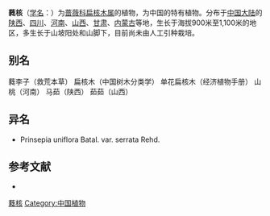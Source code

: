 {{Speciesbox
| name = 蕤核
| status = 
| status_system = 
| image =Prinsepia uniflora a1.jpg
| image_width =250px
| genus = Prinsepia
| species = uniflora
| authority = Batal.
| subdivision_ranks =[[变种|变种]]
| subdivision =
* 蕤核 ''P. u.'' var. ''uniflora''
* [[齿叶扁核木|齿叶扁核木]] ''P. u.'' var. ''serrata''
}}

'''蕤核'''（[[学名|学名]]：{{lang|la|''Prinsepia uniflora''}}）为[[蔷薇科|蔷薇科]][[扁核木属|扁核木属]]的植物，为中国的特有植物。分布于[[中国大陆|中国大陆]]的[[陕西|陕西]]、[[四川|四川]]、[[河南|河南]]、[[山西|山西]]、[[甘肃|甘肃]]、[[内蒙古|内蒙古]]等地，生长于海拔900米至1,100米的地区，多生长于山坡阳处和山脚下，目前尚未由人工引种栽培。

== 别名 ==
蕤李子（救荒本草） 扁核木（中国树木分类学） 单花扁核木（经济植物手册） 山桃（河南） 马茹（陕西） 茹茹（山西）

== 异名 ==
* Prinsepia uniflora Batal. var. serrata Rehd.

== 参考文献 ==
<div class="references-small">
* {{cite web| url =http://www.bioinfo.cn/db05/KmzwSpecies.php?action=view&id=19205| title =蕤核（原变种）| work =《中国高等植物数据库全库》| publisher =中国科学院微生物研究所| author =昆明植物研究所| accessdate =2009-02-25| deadurl =yes| archiveurl =https://web.archive.org/web/20160305035948/http://www.bioinfo.cn/db05/KmzwSpecies.php?action=view&id=19205| archivedate =2016-03-05}}
</div>
{{Taxonbar|from=Q645645}}

[[Category:扁核木属|蕤核]]
[[Category:中国植物|Category:中国植物]]


{{植物小作品}}